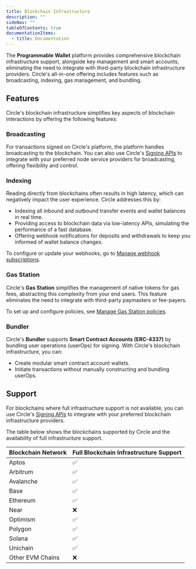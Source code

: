 ---
title: Blockchain Infrastructure
description: ""
sideNav: ""
tableOfContents: true
documentationItems:
  - title: Documentation
---

The **Programmable Wallet** platform provides comprehensive blockchain
infrastructure support, alongside key management and smart accounts, eliminating
the need to integrate with third-party blockchain infrastructure providers.
Circle's all-in-one offering includes features such as broadcasting, indexing,
gas management, and bundling.

## Features

Circle's blockchain infrastructure simplifies key aspects of blockchain
interactions by offering the following features:

### Broadcasting

For transactions signed on Circle's platform, the platform handles broadcasting
to the blockchain. You can also use Circle's
[Signing APIs](/wallets/signing-apis) to integrate with your preferred node
service providers for broadcasting, offering flexibility and control.

### Indexing

Reading directly from blockchains often results in high latency, which can
negatively impact the user experience. Circle addresses this by:

- Indexing all inbound and outbound transfer events and wallet balances in real
  time.
- Providing access to blockchain data via low-latency APIs, simulating the
  performance of a fast database.
- Offering webhook notifications for deposits and withdrawals to keep you
  informed of wallet balance changes.

To configure or update your webhooks, go to
[Manage webhook subscriptions](/circle-mint/webhook-subscription-management).

### Gas Station

Circle's **Gas Station** simplifies the management of native tokens for gas
fees, abstracting this complexity from your end users. This feature eliminates
the need to integrate with third-party paymasters or fee-payers.

To set up and configure policies, see
[Manage Gas Station policies](/wallets/gas-station/policy-management).

### Bundler

Circle's **Bundler** supports **Smart Contract Accounts (ERC-4337)** by bundling
user operations (userOps) for signing. With Circle's blockchain infrastructure,
you can:

- Create modular smart contract account wallets.
- Initiate transactions without manually constructing and bundling userOps.

## Support

For blockchains where full infrastructure support is not available, you can use
Circle's [Signing APIs](/wallets/signing-apis) to integrate with your preferred
blockchain infrastructure providers.

The table below shows the blockchains supported by Circle and the availability
of full infrastructure support.

| Blockchain Network | Full Blockchain Infrastructure Support |
| ------------------ | -------------------------------------- |
| Aptos              | ✅                                     |
| Arbitrum           | ✅                                     |
| Avalanche          | ✅                                     |
| Base               | ✅                                     |
| Ethereum           | ✅                                     |
| Near               | ❌                                     |
| Optimism           | ✅                                     |
| Polygon            | ✅                                     |
| Solana             | ✅                                     |
| Unichain           | ✅                                     |
| Other EVM Chains   | ❌                                     |
